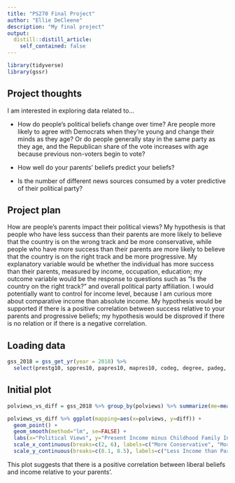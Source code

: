 ```yaml
---
title: "PS270 Final Project"
author: "Ellie DeCleene"
description: "My final project"
output:
  distill::distill_article:
    self_contained: false
---
```


```r
library(tidyverse)
library(gssr)
```

## Project thoughts

I am interested in exploring data related to...
 
- How do people's political beliefs change over time? Are people more likely to agree with Democrats when they're young and change their minds as they age? Or do people generally stay in the same party as they age, and the Republican share of the vote increases with age because previous non-voters begin to vote?

- How well do your parents' beliefs predict your beliefs?

- Is the number of different news sources consumed by a voter predictive of their political party?

## Project plan

How are people's parents impact their political views? My hypothesis is that people who have less success than their parents are more likely to believe that the country is on the wrong track and be more conservative, while people who have more success than their parents are more likely to believe that the country is on the right track and be more progressive. My explanatory variable would be whether the individual has more success than their parents, measured by income, occupation, education; my outcome variable would be the response to questions such as "Is the country on the right track?" and overall political party affiliation. I would potentially want to control for income level, because I am curious more about comparative income than absolute income. My hypothesis would be supported if there is a positive correlation between success relative to your parents and progressive beliefs; my hypothesis would be disproved if there is no relation or if there is a negative correlation.

## Loading data

```r
gss_2018 = gss_get_yr(year = 2018) %>% 
  select(prestg10, sppres10, papres10, mapres10, codeg, degree, padeg, madeg, spdeg, res16, incom16, income, rincome, income16, pres16, polviews, happy, life, helpful, fair, trust, satjob, rank, satfin, finrela, parsol, unhappy, cntctpar)
```

## Initial plot

```r
polviews_vs_diff = gss_2018 %>% group_by(polviews) %>% summarize(me=mean(income, na.rm=TRUE), par=mean(incom16, na.rm=TRUE), diff=me-par) %>% head(7)

polviews_vs_diff %>% ggplot(mapping=aes(x=polviews, y=diff)) +
  geom_point() +
  geom_smooth(method="lm", se=FALSE) +
  labs(x="Political Views", y="Present Income minus Childhood Family Income", title="How Are Your Political Views Related to Your Income vs. Your Parents' Income?") +
  scale_x_continuous(breaks=c(2, 6), labels=c("More Conservative", "More Liberal")) +
  scale_y_continuous(breaks=c(8.1, 8.5), labels=c("Less Income than Parents", "More Income than Parents"))

```

This plot suggests that there is a positive correlation between liberal beliefs and income relative to your parents'. 